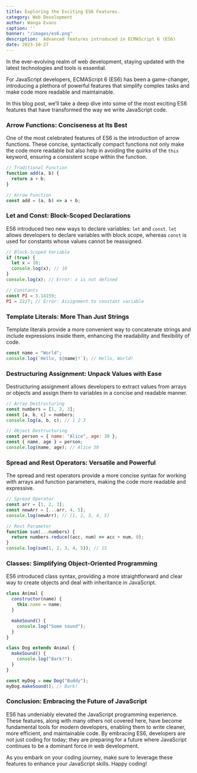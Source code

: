```yaml
---
title: Exploring the Exciting ES6 Features.
category: Web Development
author: Wanga Evans
caption: ''
banner: "/images/es6.png"
description:  Advanced features introduced in ECMAScript 6 (ES6)
date: 2023-10-27
---
```


In the ever-evolving realm of web development, staying updated with the latest technologies and tools is essential.

For JavaScript developers, ECMAScript 6 (ES6) has been a game-changer, introducing a plethora of powerful features that simplify complex tasks and make code more readable and maintainable.

In this blog post, we’ll take a deep dive into some of the most exciting ES6 features that have transformed the way we write JavaScript code.
<Toc/>

### Arrow Functions: Conciseness at Its Best

One of the most celebrated features of ES6 is the introduction of arrow functions.
 These concise, syntactically compact functions not only make the code more readable but also help in avoiding the quirks of the `this` keyword, ensuring a consistent scope within the function.

```javascript
// Traditional Function
function add(a, b) {
  return a + b;
}

// Arrow Function
const add = (a, b) => a + b;
```

###  Let and Const: Block-Scoped Declarations

ES6 introduced two new ways to declare variables: `let` and `const`. `let` allows developers to declare variables with block scope, whereas `const` is used for constants whose values cannot be reassigned.

```javascript
// Block-Scoped Variable
if (true) {
  let x = 10;
  console.log(x); // 10
}
console.log(x); // Error: x is not defined

// Constants
const PI = 3.14159;
PI = 22/7; // Error: Assignment to constant variable
```

###  Template Literals: More Than Just Strings

Template literals provide a more convenient way to concatenate strings and include expressions inside them, enhancing the readability and flexibility of code.

```javascript
const name = "World";
console.log(`Hello, ${name}!`); // Hello, World!
```

###  Destructuring Assignment: Unpack Values with Ease

Destructuring assignment allows developers to extract values from arrays or objects and assign them to variables in a concise and readable manner.

```javascript
// Array Destructuring
const numbers = [1, 2, 3];
const [a, b, c] = numbers;
console.log(a, b, c); // 1 2 3

// Object Destructuring
const person = { name: "Alice", age: 30 };
const { name, age } = person;
console.log(name, age); // Alice 30
```

### Spread and Rest Operators: Versatile and Powerful

The spread and rest operators provide a more concise syntax for working with arrays and function parameters, making the code more readable and expressive.

```javascript
// Spread Operator
const arr = [1, 2, 3];
const newArr = [...arr, 4, 5];
console.log(newArr); // [1, 2, 3, 4, 5]

// Rest Parameter
function sum(...numbers) {
  return numbers.reduce((acc, num) => acc + num, 0);
}
console.log(sum(1, 2, 3, 4, 5)); // 15
```

###  Classes: Simplifying Object-Oriented Programming

ES6 introduced class syntax, providing a more straightforward and clear way to create objects and deal with inheritance in JavaScript.

```javascript
class Animal {
  constructor(name) {
    this.name = name;
  }

  makeSound() {
    console.log("Some sound");
  }
}

class Dog extends Animal {
  makeSound() {
    console.log("Bark!");
  }
}

const myDog = new Dog("Buddy");
myDog.makeSound(); // Bark!
```

### Conclusion: Embracing the Future of JavaScript

ES6 has undeniably elevated the JavaScript programming experience. These features, along with many others not covered here, have become fundamental tools for modern developers, enabling them to write cleaner, more efficient, and maintainable code. By embracing ES6, developers are not just coding for today; they are preparing for a future where JavaScript continues to be a dominant force in web development.

As you embark on your coding journey, make sure to leverage these features to enhance your JavaScript skills. Happy coding!